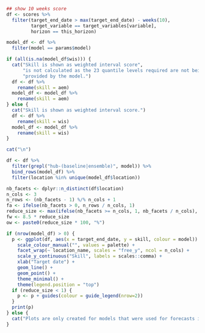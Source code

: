 ```r
## show 10 weeks score
df <- scores %>%
  filter(target_end_date > max(target_end_date) - weeks(10),
         target_variable == target_variables[variable],
         horizon == this_horizon)

model_df <- df %>%
  filter(model == params$model)

if (all(is.na(model_df$wis))) {
  cat("Skill is shown as weighted interval score",
      "is not calculated as the 23 quantile levels required are not being",
      "provided by the model.")
  df <- df %>%
    rename(skill = aem)
  model_df <- model_df %>%
    rename(skill = aem)
} else {
  cat("Skill is shown as weighted interval score.")
  df <- df %>%
    rename(skill = wis)
  model_df <- model_df %>%
    rename(skill = wis)
}

cat("\n")

df <- df %>%
  filter(grepl("hub-(baseline|ensemble)", model)) %>%
  bind_rows(model_df) %>%
  filter(location %in% unique(model_df$location))

nb_facets <- dplyr::n_distinct(df$location)
n_cols <- 3
n_rows <- (nb_facets - 1) %/% n_cols + 1
fa <- ifelse(nb_facets > 0, n_rows / n_cols, 1)
reduce_size <- max(ifelse(nb_facets >= n_cols, 1, nb_facets / n_cols), 0.5)
fw <- 8.5 * reduce_size
ow <- paste0(reduce_size * 100, "%")
```

```r
if (nrow(model_df) > 0) {
  p <- ggplot(df, aes(x = target_end_date, y = skill, colour = model)) +
    scale_colour_manual("", values = palette) +
    facet_wrap(~ location_name, scales = "free_y", ncol = n_cols) +
    scale_y_continuous("Skill", labels = scales::comma) +
    xlab("Target date") +
    geom_line() +
    geom_point() +
    theme_minimal() +
    theme(legend.position = "top")
  if (reduce_size < 1) {
    p <- p + guides(colour = guide_legend(nrow=2))
  }
  print(p)
} else {
  cat("Plots are only created for models that were used for forecasts in each of the last 4 weeks, excluding periods during which there were anomalies in the data. At the moment the model does not fulfills that criterion." )
}
```
